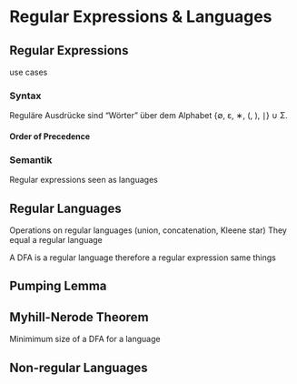 # Regular Expressions & Languages

## Regular Expressions

use cases

### Syntax

Reguläre Ausdrücke sind “Wörter” über dem Alphabet {∅, ε, ∗, (, ), ∣} ∪ Σ.

#### Order of Precedence

### Semantik

Regular expressions seen as languages

## Regular Languages

Operations on regular languages (union, concatenation, Kleene star) 
They equal a regular language

A DFA is a regular language therefore a regular expression same things

## Pumping Lemma

## Myhill-Nerode Theorem

Minimimum size of a DFA for a language

## Non-regular Languages